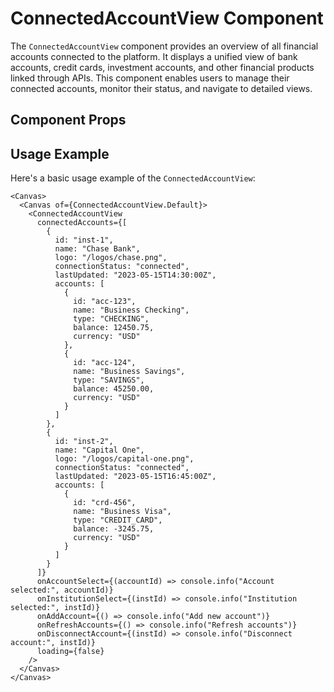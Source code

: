 

<Meta of={ConnectedAccountView} />

# ConnectedAccountView Component

The `ConnectedAccountView` component provides an overview of all financial accounts connected to the platform. It displays a unified view of bank accounts, credit cards, investment accounts, and other financial products linked through APIs. This component enables users to manage their connected accounts, monitor their status, and navigate to detailed views.

## Component Props

<Canvas of={ConnectedAccountView.Default} />

<Controls />

## Usage Example

Here's a basic usage example of the `ConnectedAccountView`:

```tsx
<Canvas>
  <Canvas of={ConnectedAccountView.Default}>
    <ConnectedAccountView
      connectedAccounts={[
        {
          id: "inst-1",
          name: "Chase Bank",
          logo: "/logos/chase.png",
          connectionStatus: "connected",
          lastUpdated: "2023-05-15T14:30:00Z",
          accounts: [
            {
              id: "acc-123",
              name: "Business Checking",
              type: "CHECKING",
              balance: 12450.75,
              currency: "USD"
            },
            {
              id: "acc-124",
              name: "Business Savings",
              type: "SAVINGS",
              balance: 45250.00,
              currency: "USD"
            }
          ]
        },
        {
          id: "inst-2",
          name: "Capital One",
          logo: "/logos/capital-one.png",
          connectionStatus: "connected",
          lastUpdated: "2023-05-15T16:45:00Z",
          accounts: [
            {
              id: "crd-456",
              name: "Business Visa",
              type: "CREDIT_CARD",
              balance: -3245.75,
              currency: "USD"
            }
          ]
        }
      ]}
      onAccountSelect={(accountId) => console.info("Account selected:", accountId)}
      onInstitutionSelect={(instId) => console.info("Institution selected:", instId)}
      onAddAccount={() => console.info("Add new account")}
      onRefreshAccounts={() => console.info("Refresh accounts")}
      onDisconnectAccount={(instId) => console.info("Disconnect account:", instId)}
      loading={false}
    />
  </Canvas>
</Canvas>
``` 